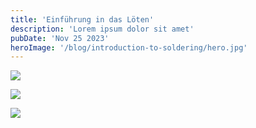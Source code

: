 ```yaml
---
title: 'Einführung in das Löten'
description: 'Lorem ipsum dolor sit amet'
pubDate: 'Nov 25 2023'
heroImage: '/blog/introduction-to-soldering/hero.jpg'
---
```


![](/blog/introduction-to-soldering/twisting.jpg)

![](/blog/introduction-to-soldering/soldering.jpg)

![](/blog/introduction-to-soldering/insulation.jpg)
